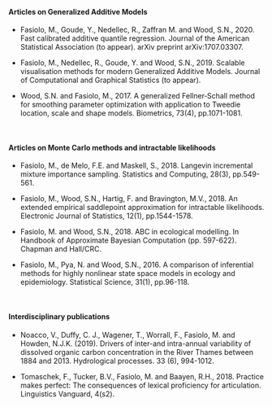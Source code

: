 
<br> 

#### Articles on Generalized Additive Models

   -  Fasiolo, M., Goude, Y., Nedellec, R., Zaffran M. and Wood, S.N., 2020. Fast calibrated additive quantile regression. Journal of the American Statistical Association (to appear). arXiv preprint arXiv:1707.03307.

   - Fasiolo, M., Nedellec, R., Goude, Y. and Wood, S.N., 2019. Scalable visualisation methods for modern Generalized Additive Models. Journal of Computational and Graphical Statistics (to appear).

   - Wood, S.N. and Fasiolo, M., 2017. A generalized Fellner‐Schall method for smoothing parameter optimization with application to Tweedie location, scale and shape models. Biometrics, 73(4), pp.1071-1081.
   
<br>
   
#### Articles on Monte Carlo methods and intractable likelihoods

   - Fasiolo, M., de Melo, F.E. and Maskell, S., 2018. Langevin incremental mixture importance sampling. Statistics and Computing, 28(3), pp.549-561.
   
   - Fasiolo, M., Wood, S.N., Hartig, F. and Bravington, M.V., 2018. An extended empirical saddlepoint approximation for intractable likelihoods. Electronic Journal of Statistics, 12(1), pp.1544-1578.
   
   - Fasiolo, M. and Wood, S.N., 2018. ABC in ecological modelling. In Handbook of Approximate Bayesian Computation (pp. 597-622). Chapman and Hall/CRC.
   
   - Fasiolo, M., Pya, N. and Wood, S.N., 2016. A comparison of inferential methods for highly nonlinear state space models in ecology and epidemiology. Statistical Science, 31(1), pp.96-118.
   
<br>

#### Interdisciplinary publications

   - Noacco, V., Duffy, C. J., Wagener, T., Worrall, F., Fasiolo, M. and Howden, N.J.K. (2019). Drivers of inter-and intra-annual variability of dissolved organic carbon concentration in the River Thames between 1884 and 2013. Hydrological processes. 33 (6), 994-1012.

   - Tomaschek, F., Tucker, B.V., Fasiolo, M. and Baayen, R.H., 2018. Practice makes perfect: The consequences of lexical proficiency for articulation. Linguistics Vanguard, 4(s2).



